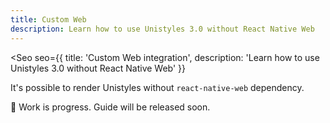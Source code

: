 ```yaml
---
title: Custom Web
description: Learn how to use Unistyles 3.0 without React Native Web
---
```



<Seo
    seo={{
        title: 'Custom Web integration',
        description: 'Learn how to use Unistyles 3.0 without React Native Web'
    }}
>

It's possible to render Unistyles without `react-native-web` dependency.

🚧 Work is progress. Guide will be released soon.

</Seo>
